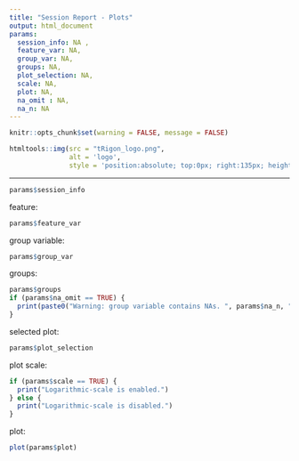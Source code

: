 ```yaml
---
title: "Session Report - Plots"
output: html_document
params:
  session_info: NA ,
  feature_var: NA,
  group_var: NA,
  groups: NA,
  plot_selection: NA,
  scale: NA,
  plot: NA,
  na_omit : NA,
  na_n: NA
---
```

```r
knitr::opts_chunk$set(warning = FALSE, message = FALSE) 
```

```r
htmltools::img(src = "tRigon_logo.png",
               alt = 'logo', 
               style = 'position:absolute; top:0px; right:135px; height: 80px')
```
---

```r
params$session_info
```

feature:
```r
params$feature_var
```

group variable:
```r
params$group_var
```

groups:
```r
params$groups
if (params$na_omit == TRUE) {
  print(paste0("Warning: group variable contains NAs. ", params$na_n, " values excluded."))
}
```

selected plot:
```r
params$plot_selection
```

plot scale:
```r
if (params$scale == TRUE) {
  print("Logarithmic-scale is enabled.")
} else {
  print("Logarithmic-scale is disabled.")
}
```

plot:
```r
plot(params$plot)
```